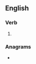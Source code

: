 ==English==

===Verb===
{{head|en|verb form}}

# {{present participle of|en|prosecute|nocat=1}}

===Anagrams===
* {{anagrams|en|a=ceginoprstu|supercontig}}